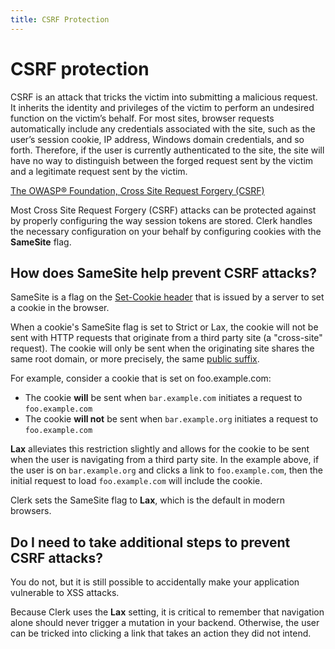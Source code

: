 ```yaml
---
title: CSRF Protection
---
```


# CSRF protection

CSRF is an attack that tricks the victim into submitting a malicious request. It inherits the identity and privileges of the victim to perform an undesired function on the victim’s behalf. For most sites, browser requests automatically include any credentials associated with the site, such as the user’s session cookie, IP address, Windows domain credentials, and so forth. Therefore, if the user is currently authenticated to the site, the site will have no way to distinguish between the forged request sent by the victim and a legitimate request sent by the victim.​

[The OWASP® Foundation, Cross Site Request Forgery (CSRF)​](https://owasp.org/www-community/attacks/xss/)

Most Cross Site Request Forgery (CSRF) attacks can be protected against by properly configuring the way session tokens are stored. Clerk handles the necessary configuration on your behalf by configuring cookies with the __SameSite__ flag.

## How does SameSite help prevent CSRF attacks?

SameSite is a flag on the [Set-Cookie header](https://developer.mozilla.org/en-US/docs/Web/HTTP/Headers/Set-Cookie) that is issued by a server to set a cookie in the browser.

When a cookie's SameSite flag is set to Strict or Lax, the cookie will not be sent with HTTP requests that originate from a third party site (a "cross-site" request). The cookie will only be sent when the originating site shares the same root domain, or more precisely, the same [public suffix](https://publicsuffix.org/).

For example, consider a cookie that is set on foo.example.com:

 - The cookie __will__ be sent when `bar.example.com` initiates a request to `foo.example.com`
 - The cookie __will not__ be sent when `bar.example.org` initiates a request to `foo.example.com`

__Lax__ alleviates this restriction slightly and allows for the cookie to be sent when the user is navigating from a third party site. In the example above, if the user is on `bar.example.org` and clicks a link to `foo.example.com`, then the initial request to load `foo.example.com` will include the cookie.

Clerk sets the SameSite flag to __Lax__, which is the default in modern browsers.

## Do I need to take additional steps to prevent CSRF attacks?
You do not, but it is still possible to accidentally make your application vulnerable to XSS attacks.

Because Clerk uses the __Lax__ setting, it is critical to remember that navigation alone should never trigger a mutation in your backend. Otherwise, the user can be tricked into clicking a link that takes an action they did not intend.
